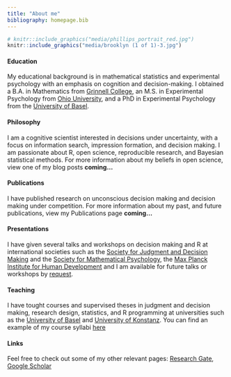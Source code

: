 ```yaml
---
title: "About me"
bibliography: homepage.bib
---
```


```r
# knitr::include_graphics("media/phillips_portrait_red.jpg")
knitr::include_graphics("media/brooklyn (1 of 1)-3.jpg")

```


#### Education

My educational background is in mathematical statistics and experimental psychology with an emphasis on cognition and decision-making. I obtained a B.A. in Mathematics from [Grinnell College](http://www.grinnell.edu), an M.S. in Experimental Psychology from [Ohio University](http://www.ohio.edu), and a PhD in Experimental Psychology from the [University of Basel](http://www.unibas.ch).

#### Philosophy

I am a cognitive scientist interested in decisions under uncertainty, with a focus on information search, impression formation, and decision making. I am passionate about R, open science, reproducible research, and Bayesian statistical methods. For more information about my beliefs in open science, view one of my blog posts **coming...**

#### Publications

I have published research on unconscious decision making and decision making under competition. For more information about my past, and future publications, view my Publications page **coming...**

#### Presentations 

I have given several talks and workshops on decision making and R at international societies such as the [Society for Judgment and Decision Making](www.sjdm.org) and the [Society for Mathematical Psychology](www.mathpsych.org), the [Max Planck Institute for Human Development](https://www.mpib-berlin.mpg.de/en) and I am available for future talks or workshops by <a href="mailto:nathaniel.d.phillips.is@gmail.com" target="_top">request</a>.

#### Teaching

I have tought courses and supervised theses in judgment and decision making, research design, statistics, and R programming at universities such as the [University of Basel](www.unibas.ch) and [University of Konstanz](https://www.uni-konstanz.de/en/). You can find an example of my course syllabi [here](http://www.rpubs.com/YaRrr/syllabus_Winter2016)

#### Links

Feel free to check out some of my other relevant pages: [Research Gate](https://www.researchgate.net/profile/Nathaniel_Phillips2), [Google Scholar](http://scholar.google.com/citations?user=S-OOdSIAAAAJ)